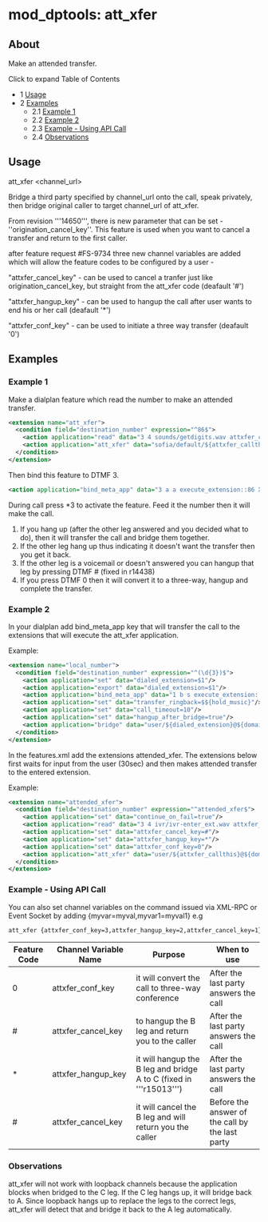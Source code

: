 
# mod_dptools: att_xfer 

 

## About

Make an attended transfer. 

Click to expand Table of Contents

* 1 [Usage](#usage)
* 2 [Examples](#examples)  
   * 2.1 [Example 1](#example-1)  
   * 2.2 [Example 2](#example-1)  
   * 2.3 [Example - Using API Call](#example---using-api-call)  
   * 2.4 [Observations](#observations)

## Usage

att\_xfer &lt;channel\_url>

Bridge a third party specified by channel\_url onto the call, speak privately, then bridge original caller to target channel\_url of att\_xfer.

From revision '''14650''', there is new parameter that can be set - ''origination\_cancel\_key''. This feature is used when you want to cancel a transfer and return to the first caller.

after feature request #FS-9734 three new channel variables are added which will allow the feature codes to be configured by a user -

"attxfer\_cancel\_key" - can be used to cancel a tranfer just like origination\_cancel\_key, but straight from the att\_xfer code (deafault '#')

"attxfer\_hangup\_key" - can be used to hangup the call after user wants to end his or her call  (deafault '\*')

"attxfer\_conf\_key" - can be used to initiate a three way transfer (deafault '0')

## Examples

### Example 1

Make a dialplan feature which read the number to make an attended transfer.

```xml
<extension name="att_xfer">
  <condition field="destination_number" expression="^86$">
    <action application="read" data="3 4 sounds/getdigits.wav attxfer_callthis 30000 #"/>
    <action application="att_xfer" data="sofia/default/${attxfer_callthis}"/>
  </condition>
</extension>
```

Then bind this feature to DTMF 3.

```xml
<action application="bind_meta_app" data="3 a a execute_extension::86 XML features"/>
```

During call press \*3 to activate the feature. Feed it the number then it will make the call.

1. If you hang up (after the other leg answered and you decided what to do), then it will transfer the call and bridge them together.
2. If the other leg hang up thus indicating it doesn't want the transfer then you get it back.
3. If the other leg is a voicemail or doesn't answered you can hangup that leg by pressing DTMF # (fixed in r14438)
4. If you press DTMF 0 then it will convert it to a three-way, hangup and complete the transfer.

### Example 2

In your dialplan add bind\_meta\_app key that will transfer the call to the extensions that will execute the att\_xfer application.

Example:

```xml
<extension name="local_number">
  <condition field="destination_number" expression="^(\d{3})$">
    <action application="set" data="dialed_extension=$1"/>
    <action application="export" data="dialed_extension=$1"/>
    <action application="bind_meta_app" data="1 b s execute_extension::attended_xfer XML features"/>
    <action application="set" data="transfer_ringback=$${hold_music}"/>
    <action application="set" data="call_timeout=10"/>
    <action application="set" data="hangup_after_bridge=true"/>
    <action application="bridge" data="user/${dialed_extension}@${domain_name}"/>
  </condition>
</extension>
```

In the features.xml add the extensions attended\_xfer. The extensions below first waits for input from the user (30sec) and then makes attended transfer to the entered extension.

Example:

```xml
<extension name="attended_xfer">
  <condition field="destination_number" expression="^attended_xfer$">
    <action application="set" data="continue_on_fail=true"/>
    <action application="read" data="3 4 ivr/ivr-enter_ext.wav attxfer_callthis 30000 #"/>
    <action application="set" data="attxfer_cancel_key=#"/>
    <action application="set" data="attxfer_hangup_key=*"/>
    <action application="set" data="attxfer_conf_key=0"/>
    <action application="att_xfer" data="user/${attxfer_callthis}@${domain_name}"/>
  </condition>
</extension>
```

### Example - Using API Call

You can also set channel variables on the command issued via XML-RPC or Event Socket by adding {myvar=myval,myvar1=myval1} e.g

```xml
att_xfer {attxfer_conf_key=3,attxfer_hangup_key=2,attxfer_cancel_key=1}loopback/1000/context
```

| Feature Code | Channel Variable Name | Purpose                                                            | When to use                                     |
| ------------ | --------------------- | ------------------------------------------------------------------ | ----------------------------------------------- |
| 0            | attxfer\_conf\_key    | it will convert the call to three-way conference                   | After the last party answers the call           |
| #            | attxfer_cancel_key  | to hangup the B leg and return you to the caller                   | After the last party answers the call           |
| \*           | attxfer\_hangup\_key  | it will hangup the B leg and bridge A to C (fixed in '''r15013''') | After the last party answers the call           |
| #            | attxfer_cancel_key  | it will cancel the B leg and will return you the caller            | Before the answer of the call by the last party |

### Observations

att\_xfer will not work with loopback channels because the application blocks when bridged to the C leg. If the C leg hangs up, it will bridge back to A. Since loopback hangs up to replace the legs to the correct legs, att\_xfer will detect that and bridge it back to the A leg automatically.


